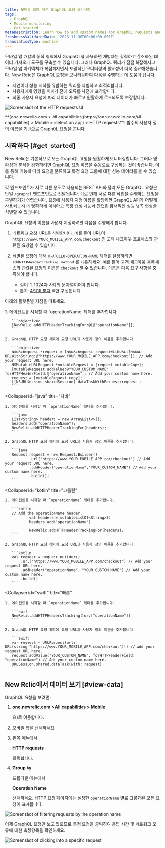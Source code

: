 ```yaml
---
title: 모바일 앱에 대한 GraphQL 요청 모니터링
tags:
  - GraphQL
  - Mobile monitoring
  - Get started
metaDescription: Learn how to add custom names for GraphQL requests and view request data in New Relic.
freshnessValidatedDate: '2023-11-30T00:00:00.000Z'
translationType: machine
---
```





모바일 앱 개발의 동적 영역에서 GraphQL을 사용하면 개발자는 강력하고 간소화된 데이터 가져오기 도구를 구축할 수 있습니다. 그러나 GraphQL 쿼리가 점점 복잡해지고 모바일 앱 아키텍처가 복잡해지면서 포괄적인 모니터링의 필요성이 더욱 중요해졌습니다. New Relic은 GraphQL 요청을 모니터링하여 다음을 수행하는 데 도움이 됩니다.

* 지연이나 성능 저하를 유발하는 쿼리를 식별하고 최적화합니다.
* 사용자에게 영향을 미치기 전에 오류를 사전에 포착합니다.
* 최종 사용자 요청에 따라 데이터가 빠르고 원활하게 로드되도록 보장합니다.

<img
  title="HTTP requests"
  alt="Screenshot of the HTTP requests UI"
  src={mobileMobileGraphqlRequests}
/>

<figcaption>
  <DNT>**[one.newrelic.com > All capabilities](https://one.newrelic.com/all-capabilities) > Mobile > (select an app) > HTTP requests**</DNT>: 함수의 사용자 정의 이름을 기반으로 GraphQL 요청을 봅니다.
</figcaption>

## 시작하다 [#get-started]

New Relic은 기본적으로 모든 GraphQL 요청을 원활하게 모니터링합니다. 그러나 명확성과 분석을 강화하려면 GraphQL 요청 이름을 수동으로 구성하는 것이 좋습니다. 이를 통해 기능에 따라 요청을 분류하고 특정 요청 그룹에 대한 성능 데이터를 볼 수 있습니다.

각 엔드포인트가 서로 다른 용도로 사용되는 REST API와 달리 모든 GraphQL 요청은 단일 `/graphql` 엔드포인트로 전달됩니다. 이로 인해 서로 다른 작업을 수행하는 요청을 구별하기가 어렵습니다. 요청에 사용자 지정 이름을 할당하면 GraphQL API가 어떻게 사용되는지 더 명확하게 이해하고 특정 요청 기능과 관련된 잠재적인 성능 병목 현상을 식별할 수 있습니다.

GraphQL 요청의 이름을 사용자 지정하려면 다음을 수행해야 합니다.

1. 네트워크 요청 URL을 식별합니다. 예를 들어 URL이 `https://www.YOUR_MOBILE_APP.com/checkout` 인 고객 체크아웃 프로세스와 관련된 요청일 수 있습니다.

2. 식별된 요청에 대해 `X-APOLLO-OPERATION-NAME` 헤더를 설정하려면 `addHTTPHeaderTracking method` 를 사용하세요. 예를 들어 고객 체크아웃 프로세스와 관련된 요청의 이름은 `checkout` 일 수 있습니다. 이름은 다음 요구 사항을 충족해야 합니다.

   * 길이: 1-1024자 사이의 문자열이어야 합니다.
   * 문자: [ASCII 문자](https://www.ascii-code.com/characters) 로만 구성됩니다.

아래의 플랫폼별 지침을 따르세요.

<CollapserGroup>
  <Collapser
    id="objc"
    title="목표-c"
  >
    1. 에이전트를 시작할 때 `operationName` 헤더를 추가합니다.

       ```objectivec
       [NewRelic addHTTPHeaderTrackingFor:@[@"operationName"]]; 
       ```

    2. GraphQL HTTP 요청 헤더에 요청 URL과 사용자 정의 이름을 추가합니다.

       ```objectivec
       NSURLRequest *request = [NSURLRequest requestWithURL:[NSURL URLWithString:@"https://www.YOUR_MOBILE_APP.com/checkout"]]; // Add your request URL here.
       NSMutableURLRequest *mutableRequest = [request mutableCopy];
       [mutableRequest addValue:@"YOUR_CUSTOM_NAME" forHTTPHeaderField:@"operationName"]; // Add your custom name here.
       request = [mutableRequest copy];
       [[NSURLSession sharedSession] dataTaskWithRequest:request];
       ```
  </Collapser>

  <Collapser
    id="java"
    title="자바"
  >
    1. 에이전트를 시작할 때 `operationName` 헤더를 추가합니다.

       ```java
       List<String> headers = new ArrayList<>(); 
       headers.add("operationName");
       NewRelic.addHTTPHeaderTrackingFor(headers);
       ```

    2. GraphQL HTTP 요청 헤더에 요청 URL과 사용자 정의 이름을 추가합니다.

       ```java
       Request request = new Request.Builder()
               .url("https://www.YOUR_MOBILE_APP.com/checkout") // Add your request URL here.
               .addHeader("operationName","YOUR_CUSTOM_NAME") // Add your custom name here.
               .build();
       ```
  </Collapser>

  <Collapser
    id="kotlin"
    title="코틀린"
  >
    1. 에이전트를 시작할 때 `operationName` 헤더를 추가합니다.

       ```kotlin
       // Add the operationName header.
               val headers = mutableListOf<String>()
               headers.add("operationName")

               NewRelic.addHTTPHeaderTrackingFor(headers);
       ```

    2. GraphQL HTTP 요청 헤더에 요청 URL과 사용자 정의 이름을 추가합니다.

       ```kotlin
       val request = Request.Builder()
           .url("https://www.YOUR_MOBILE_APP.com/checkout") // Add your request URL here.
           .addHeader("operationName", "YOUR_CUSTOM_NAME") // Add your custom name here.
           .build()
       ```
  </Collapser>

  <Collapser
    id="swift"
    title="빠른"
  >
    1. 에이전트를 시작할 때 `operationName` 헤더를 추가합니다.

       ```swift
       NewRelic.addHTTPHeadersTracking(for:["operationName"])
       ```

    2. GraphQL HTTP 요청 헤더에 요청 URL과 사용자 정의 이름을 추가합니다.

       ```swift
       var request = URLRequest(url: URL(string:"https://www.YOUR_MOBILE_APP.com/checkout")!) // Add your request URL here.
       request.addValue("YOUR_CUSTOM_NAME", forHTTPHeaderField: "operationName") // Add your custom name here.
       URLSession.shared.dataTask(with: request)
       ```
  </Collapser>
</CollapserGroup>

## New Relic에서 데이터 보기 [#view-data]

GraphQL 요청을 보려면:

1. <DNT>**[one.newrelic.com > All capabilities](https://one.newrelic.com/all-capabilities) > Mobile**</DNT>

   으)로 이동합니다.

2. 모바일 앱을 선택하세요.

3. 왼쪽 메뉴에서

   <DNT>**HTTP requests**</DNT>

   클릭합니다.

4. <DNT>**Group by**</DNT>

   드롭다운 메뉴에서

   <DNT>**Operation Name**</DNT>

   선택하세요. HTTP 요청 페이지에는 설정한 `operationName` 별로 그룹화된 모든 요청이 표시됩니다.

<img
  title="Filter by operation name"
  alt="Screenshot of filtering requests by the operation name"
  src={mobileGroupbyDropdown}
/>

이제 GraphQL 요청만 보고 있으므로 특정 요청을 클릭하여 응답 시간 및 네트워크 오류에 대한 측정항목을 확인하세요.

<img
  title="Request details"
  alt="Screenshot of clicking into a specific request"
  src={mobileRequestDetails}
/>